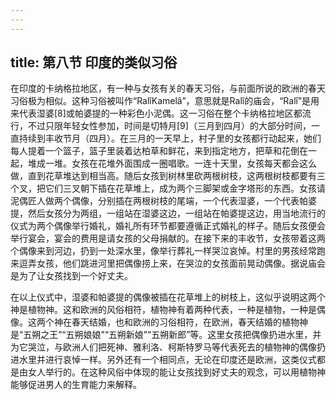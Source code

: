 ```yaml
---
---
---
```

title: 第八节 印度的类似习俗
---




在印度的卡纳格拉地区，有一种与女孩有关的春天习俗，与前面所说的欧洲的春天习俗极为相似。这种习俗被叫作“RalîKamelâ”，意思就是Ralî的庙会，“Ralî”是用来代表湿婆[8]或帕婆提的一种彩色小泥偶。这一习俗在整个卡纳格拉地区都流行，不过只限年轻女性参加，时间是切特月[9]（三月到四月）的大部分时间，一直持续到丰收节月（四月）。在三月的一天早上，村子里的女孩都行动起来，她们每人提着一个篮子，篮子里装着达柏草和鲜花，来到指定地方，把草和花倒在一起，堆成一堆。女孩在花堆外面围成一圈唱歌。一连十天里，女孩每天都会这么做，直到花草堆达到相当高。随后女孩到树林里砍两根树枝，这两根树枝都要有三个叉，把它们三叉朝下插在花草堆上，成为两个三脚架或金字塔形的东西。女孩请泥偶匠人做两个偶像，分别插在两根树枝的尾端，一个代表湿婆，一个代表帕婆提，然后女孩分为两组，一组站在湿婆这边，一组站在帕婆提这边，用当地流行的仪式为两个偶像举行婚礼，婚礼所有环节都要遵循正式婚礼的样子。随后女孩便会举行宴会，宴会的费用是请女孩的父母捐献的。在接下来的丰收节，女孩带着这两个偶像来到河边，扔到一处深水里，像举行葬礼一样哭泣哀悼。村里的男孩经常跑来逗弄女孩，他们跳进河里把偶像捞上来，在哭泣的女孩面前晃动偶像。据说庙会是为了让女孩找到一个好丈夫。

在以上仪式中，湿婆和帕婆提的偶像被插在花草堆上的树枝上，这似乎说明这两个神是植物神。这和欧洲的风俗相符，植物神有着两种代表，一种是植物，一种是偶像。这两个神在春天结婚，也和欧洲的习俗相符，在欧洲，春天结婚的植物神是“五朔之王”“五朔娘娘”“五朔新娘”“五朔新郎”等。这里女孩把偶像扔进水里，并为它哭泣，与欧洲人们把死神、雅利洛、柯斯特罗马等代表死去的植物神的偶像扔进水里并进行哀悼一样。另外还有一个相同点，无论在印度还是欧洲，这类仪式都是由女人举行的。在这种风俗中体现的能让女孩找到好丈夫的观念，可以用植物神能够促进男人的生育能力来解释。
